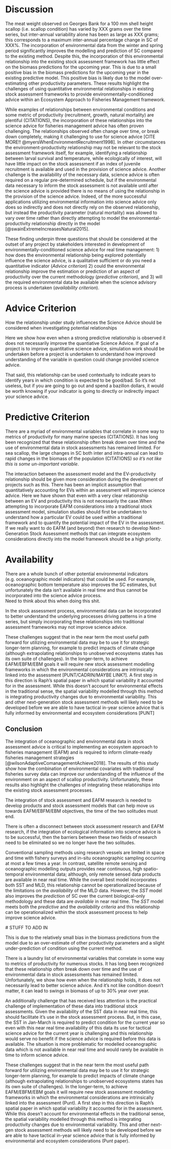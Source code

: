 # Discussion 

The meat weight observed on Georges Bank for a 100 mm shell height scallop (i.e. scallop condition) has varied by XXX grams over the time series, but inter-annual variability alone has been as large as XXX grams; this corresponds to a maximum inter-annual percentage change in SC of XXX%. The incorporation of environmental data from the winter and spring period significantly improves the modelling and prediction of SC compared to the existing method.  Despite this, the incorporation of this environmental relationship into the existing stock assessment framework has little effect on the biomass predictions for the upcoming year. This is due to a small positive bias in the biomass predictions for the upcoming year in the existing predictive model. This positive bias is likely due to the model over-estimating other productivity parameters. These results highlight the challenges of using quantitative environmental relationships in existing stock assessment frameworks to provide environmentally-conditioned advice within an Ecosystem Approach to Fisheries Management framework. 

While examples of relationships between environmental conditions and some metric of productivity (recruitment, growth, natural mortality) are plentiful (CITATIONS), the incorporation of these relationships into the science advice for fisheries management advice has often proven challenging. The relationships observed often change over time, or break down completely, making it challenging to use for science advice [CITE MORE!! @myersWhenEnvironmentRecruitment1998]. In other circumstances the environment-productivity relationship may not be relevant to the stock assessment framework itself, for example, identifying a relationship between larval survival and temperature, while ecologically of interest, will have little impact on the stock assessment if an index of juvenile recruitment is available and used in the provision of science advice.  Another challenge is the availability of the necessary data, science advice is often required on a regular pre-determined schedule,  but if the environmental data necessary to inform the stock assessment is not available until after the science advice is provided there is no means of using the relationship in the provision of the science advice. Indeed, of the more successful applications utilizing environmental information into science advice only does so indirectly and does not directly rely on the observed relationship, but instead the productivity parameter (natural mortality) was allowed to vary over time rather than directly attempting to model the environmental-productivity relationship directly in the model [@swainExtremeIncreasesNatural2015].

These finding underpin three questions that should be considered at the outset of any project by stakeholders interested in development of environmentally-conditioned science advice for real time management: 1) how does the environmental relationship being explored potentially influence the science advice, is a qualitative sufficient or do you need a quantitative indicator (*Advice criterion*) 2) could the environmental relationship improve the estimation or prediction of an aspect of productivity over the current methodology (*predictive criterion*), and 3) will the required environmental data be available when the science advisory process is undertaken (*availability criterion*).

# Advice Criterion

How the relationship under study influences the Science Advice should be considered when investigating potential relationships

Here we show how even when a strong predictive relationship is observed it does not necessarily improve the quantiative Science Advice. If goal of a project is to improve quantitative science advice, simulation work should be undertaken before a project is undertaken to understand how improved understanding of the variable in question could change provided science advice.  

That said, this relationship can be used contextually to indicate years to identify years in which condition is expected to be good/bad.  So it's not useless, but if you are going to go out and spend a bazillon dollars, it would be worth knowing if your indicator is going to directly or indirectly impact your science advice.


# Predictive Criterion

There are a myriad of environmental variables that correlate in some way to metrics of productivity for many marine species (CITATIONS).   It has long been recognized that these relationship often break down over time and the use of environmental data in stock assessments has remained limited.   For sea scallop, the large changes in SC both inter and intra-annual can lead to rapid changes in the biomass of the population (CITATIONS) *so it's not like this is some un-important variable*.

The interaction between the assessment model and the EV-productivity relationship should be given more consideration during the development of projects such as this. There has been an implicit assumption that quantitatively accounting for EVs within an assessment will improve science advice. Here we have shown that even with a very clear relationship between an EV and productivity this is not necessarily the case.When attempting to incorporate EAFM considerations into a traditional stock assessment model, simulation studies should first be undertaken to understand how a particular EV could be used within a traditional framework and to quantify the potential impact of the EV in the assessment.  If we really want to do EAFM (and beyond) then research to develop Next-Generation Stock Assessment methods that can integrate ecosystem considerations directly into the model framework should be a high priority. 

# Availability 

There are a whole bunch of other potential environmental indicators (e.g. oceanographic model indicators) that could be used.  For example, oceanographic bottom temperature also improves the SC estimates, but unfortunately the data isn't available in real time and thus cannot be incorporated into the science advice process.  
Need to think about this when doing this shit.


In the stock assessment process, environmental data can be incorporated to better understand the underlying processes driving patterns in a time series, but simply incorporating these relationships into traditional assessment frameworks may not improve science advice.  

These challenges suggest that in the near term the most useful path forward for utilizing environmental data may be to use it for strategic longer-term planning, for example to predict impacts of climate change (although extrapolating relationships to unobserved ecosystems states has its own suite of challenges).  In the longer-term, to achieve EAFM/EBFM/EBM goals it will require new stock assessment modelling frameworks in which the environmental considerations are intrinsically linked into the assessment [PUNT/CADRIN/MAYBE LINK?].  A first step in this direction is Raph’s spatial paper in which spatial variability it accounted for in the assessment.  While this doesn’t account for environmental effects in the traditional sense, the spatial variability modelled through this method is integrating productivity changes due to environmental variability.  This and other next-generation stock assessment methods will likely need to be developed before we are able to have tactical in-year science advice that is fully informed by environmental and ecosystem considerations [PUNT]

## Conclusion

The integration of oceanographic and environmental data in stock assessment advice is critical to implementing an ecosystem approach to fisheries management (EAFM) and is required to inform climate-ready fisheries management strategies [@wilsonAdaptiveComanagementAchieve2018]. The results of this study show how the combination of environmental covariates with traditional fisheries survey data can improve our understanding of the influence of the environment on an aspect of scallop productivity. Unfortunately, these results also highlight the challenges of integrating these relationships into the existing stock assessment processes.

The integration of stock assessment and EAFM research is needed to develop products and stock assessment models that can help move us towards EAFM/EBFM/EBM objectives, the time of the two solitudes must end.

There is often a disconnect between stock assessment research and EAFM research, if the integration of ecological information into science advice is to be successful, then the barriers between these two fields of research need to be eliminated so we no longer have the two solitudes.

Conventional sampling methods using research vessels are limited in space and time with fishery surveys and in-situ oceanographic sampling occurring at most a few times a year. In contrast, satellite remote sensing and oceanographic modelling outputs provides near continuous, high spatio-temporal environmental data; although, only remote sensed data products are available in near real time. While the overall best model incorporates both SST and MLD, this relationship cannot be operationalized because of the limitations on the *availability* of the MLD data. However, the *SST* model also improves the *prediction* of SC over the current biological-only methodology and these data are *available* in near real time. The *SST* model meets both the *predictive* and the *availability criteria* and this relationship can be operationalized within the stock assessment process to help improve science advice.


 # STUFF TO ADD IN


This is due to the relatively small bias in the biomass predictions from the model due to an over-estimate of other productivity parameters and a slight under-prediction of condition using the current method. 

There is a laundry list of environmental variables that correlate in some way to metrics of productivity for numerous stocks.  It has long been recognized that these relationship often break down over time and the use of environmental data in stock assessments has remained limited.  Unfortunately, we show how even when the relationship holds, it does not necessarily lead to better science advice.  And it’s not like condition doesn’t matter, it can lead to swings in biomass of up to 30% year over year.   

An additionally challenge that has received less attention is the practical challenge of implementation of these data into traditional stock assessments. Given the availability of the SST data in near real time, this should facilitate it’s use in the stock assessment process.  But, in this case, the SST in Jan-March is required to predict condition for the current year so even with this near real time availability of this data its use for tactical science advice for the current year is challenging and this relationship would serve no benefit if the science advice is required before this data is available.  The situation is more problematic for modelled oceanographic data which is not available in near real time and would rarely be available in time to inform science advice.   

These challenges suggest that in the near term the most useful path forward for utilizing environmental data may be to use it for strategic longer-term planning, for example to predict impacts of climate change (although extrapolating relationships to unobserved ecosystems states has its own suite of challenges).  In the longer-term, to achieve EAFM/EBFM/EBM goals it will require new stock assessment modelling frameworks in which the environmental considerations are intrinsically linked into the assessment (Punt).  A first step in this direction is Raph’s spatial paper in which spatial variability it accounted for in the assessment.  While this doesn’t account for environmental effects in the traditional sense, the spatial variability modelled through this method is integrating productivity changes due to environmental variability.  This and other next-gen stock assessment methods will likely need to be developed before we are able to have tactical in-year science advice that is fully informed by environmental and ecosystem considerations (Punt paper). 

<!-- The implications of this change on stock assessment advice is significant since SC is assumed as a known input and is currently assumed unchanged from the previous year for biomass projections, from which fisheries management decisions on removal levels are made [@hubleyGeorgesBankBrowns2014;@dfoStockStatusUpdate2018]. Model projections based on underestimates of SC will therefore inherently underestimate biomass and may result in economic loss, whereas overestimates of SC will overestimate biomass leading to an increased risk of over-exploitation, all else being equal.   -->

<!-- Through correlation analysis, cumulative SST was identified as most correlated with SC at the time of the survey in August. The periods of strongest correlation with SST were observed during January to April of the previous year and January to March of the current year. The observation that summer SC is correlated with this winter-spring period is supported by the annual cyclical nature of energy storage and utilization of  *P. magellanicus* [@naiduReproductionBreedingCycle1970; @sarroSpatialTemporalVariation2009; @thompsonIdentifyingSpawningEvents2014]. However, unexpectedly, SC did not show strong correlation with CHL or MLD, although further empirical modelling indicated that MLD did significantly improve the SC estimates (*Base* model). The *Base* model (covariates of SST and MLD) explained `r 100*Final.table*R_squared[1]`% and the *SST* model (SST only) explained `r 100*Final.table*R_squared[2]`% of the variance in SC between years, compared to just `r 100*Final.table*R_squared[3]`% using the *AR(1)* model; the latter is based on biological sampling alone and is the current adopted form for providing predictions on SC in stock assessments [@hubleyGeorgesBankBrowns2014; @dfoStockStatusUpdate2018]. 

 Although sea scallops exhibit an annual cyclical nature to their energy cycle, the results of the SST correlation analysis, *Base*, *SST*, and *AR(1)* models all support the notion that scallop condition is dependent on the cumulative environmental conditions experienced in the winter and spring period leading up to spawning and that this effect is not fully lost during spawning. Therefore, the condition of the scallop meat in August appears dependent on the environmental conditions up to 20 months prior. 

We found no evidence for a relationship between CHL and SC which was surprising given the role of phytoplankton in scallop diets  [@shumwayFoodResourcesRelated1987; @macdonaldPhysiologyEnergyAcquisition2016]. Clearance rates in *P. magellanicus* are positively correlated to temperature [@macdonaldFeedingActivityScallops2009], however they have been shown to be independent across a broad range of food concentrations  [@cranfordParticleClearanceAbsorption1990; @macdonaldVariationFoodQuality1994; @cranfordSituFeedingAbsorption1998] and may decline at high food concentrations [@grantSedimentResuspensionRates1997].  Our results, combined with the strong mixing and high primary productivity that characterizes Georges Bank [@townsendNitrogenLimitationSecondary1997; @townsendOceanographyNorthwestAtlantic2006], suggests that food availability may not limit growth and thus scallop condition on Georges Bank. Alternatively, phytoplankton blooms are generally of short duration and do not cover the entire domain used in this study; the lack of evidence for an effect of CHL may therefore be due to the aggregation of the data in both space (6,500 km^2^) and time (monthly average) used in this study [@songPhenologyPhytoplanktonBlooms2010] (**CJ and ED can you provide a reference here and what do we mean by short duration, size of typical bloom etc??**). Further research at a finer spatio-temporal scale that more closely matches the scale of the phytoplankton blooms may better resolve this relationship.

***Catherine/Emmanuel – a oceanographic paragraph to link SST, MLD, CHL and below observations:*** The increase in SC with increasing MLD (Base model) indicates that increased connectivity (mixing) between the surface and benthic communities generally leads to elevated condition SST direction with SC link to oceanography paragraph by CJ and ED.  link to oceanography paragraph by CJ and ED

**Is this a reasonable summary of Brickman, especially the effect about Temp anomalies being relatively uniform from surface to depth, ideas for other references?**
Within the SST range observed over the last two decades, SC improved when the SST in the spring was elevated and this effect was amplified when SST was elevated for consecutive years. The temperatures in the region have increased over the last decade, this has been driven by an increase in the occurrence of high salinity warm water eddies forming at the tail of the Grand Banks  [@brickmanMechanismRecentOcean2018]. These anomalous eddies propagate across the Scotian Shelf to the Gulf of Maine and are caused by an interaction between the Labrador Current and the Gulf Stream. Similar cold water eddies were likely more common in previous decades and appear to help regulate temperatures within the region during colder periods [@brickmanMechanismRecentOcean2018].  Within both cold and warm eddies the MLD would likely be above average and temperature anomalies are observed from near the surface to depths in excess of 120 meters. The SST anomaly would be correlated to the bottom temperature anomaly at the depths scallop inhabit on Georges Bank within an eddy which indicates that SST could be a good proxy for the environment scallop experience.  These eddies have a central role in modulating temperatures on Georges Bank and throughout the region, and therefore on the environmental conditions scallop experience.

Scallop meat weight declines rapidly in the fall and this decline is associated with the primary spawning event which generally begins in August and ends in October or November on Georges Bank [@posgayObservationSpawningSea1958; @naiduReproductionBreedingCycle1970; @thompsonIdentifyingSpawningEvents2014].  After spawning, scallop meat weight remains low until the winter, at which time the meat weight begins to increase and generally reaches a maximum by June; meat weight then remains similar until spawning and the cycle begins again [@macdonaldInfluenceTemperatureFood1985; @macdonaldInfluenceTemperatureFood1985a; @sarroSpatialTemporalVariation2009; @thompsonIdentifyingSpawningEvents2014]. The increase in scallop meat weight is a gradual process, taking up to half a year [@sarroSpatialTemporalVariation2009]; therefore, identifying the environmental attributes that most influence scallop productivity requires continuous environmental data such that the effect of integrated environmental conditions can be evaluated.
-->

